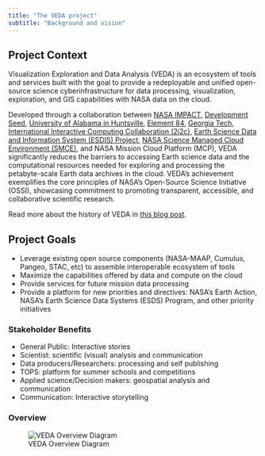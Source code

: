 ```yaml
---
title: "The VEDA project"
subtitle: "Background and vision"
---
```


## Project Context

Visualization Exploration and Data Analysis (VEDA) is an ecosystem of tools and services built with the goal to provide a redeployable and unified open-source science cyberinfrastructure for data processing, visualization, exploration, and GIS capabilities with NASA data on the cloud.

Developed through a collaboration between [NASA IMPACT](https://impact.earthdata.nasa.gov/), [Development Seed](https://developmentseed.org/), [University of Alabama in Huntsville](https://www.uah.edu/), [Element 84](https://www.element84.com/), [Georgia Tech](https://www.gatech.edu/), [International Interactive Computing Collaboration (2i2c)](https://2i2c.org), [Earth Science Data and Information System (ESDIS) Project](https://www.earthdata.nasa.gov/esdis), [NASA Science Managed Cloud Environment (SMCE)](https://smce.nasa.gov/), and NASA Mission Cloud Platform (MCP), VEDA significantly reduces the barriers to accessing Earth science data and the computational resources needed for exploring and processing the petabyte-scale Earth data archives in the cloud. VEDA’s achievement exemplifies the core principles of NASA’s Open-Source Science Initiative (OSSI), showcasing commitment to promoting transparent, accessible, and collaborative scientific research.

Read more about the history of VEDA in [this blog post](https://impactunofficial.medium.com/introducing-veda-an-open-science-platform-to-accelerate-earth-science-research-and-application-2c7339640514).


## Project Goals

* Leverage existing open source components (NASA-MAAP, Cumulus, Pangeo, STAC, etc) to assemble interoperable ecosystem of tools
* Maximize the capabilities offered by data and compute on the cloud
* Provide services for future mission data processing
* Provide a platform for new priorities and directives: NASA’s Earth Action, NASA’s Earth Science Data Systems (ESDS) Program, and other priority initiatives

### Stakeholder Benefits

* General Public: Interactive stories
* Scientist: scientific (visual) analysis and communication
* Data producers/Researchers: processing and self publishing
* TOPS: platform for summer schools and competitions
* Applied science/Decision makers: geospatial analysis and communication
* Communication: Interactive storytelling

### Overview
![VEDA Overview Diagram](images/overview.png)
